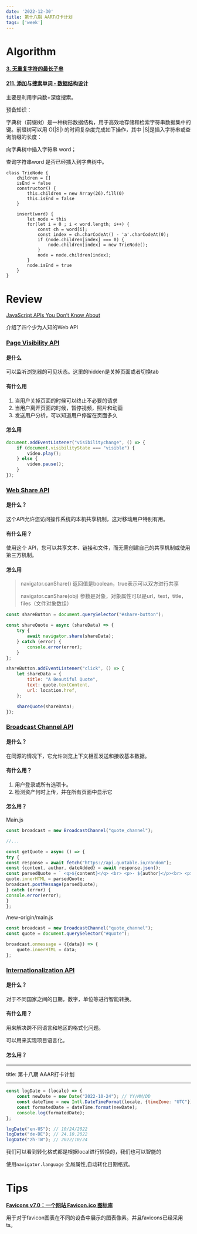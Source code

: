 ```yaml
---
date: '2022-12-30'
title: 第十八期 AART打卡计划
tags: ['week']
---
```


# Algorithm

#### [3. 无重复字符的最长子串](https://leetcode.cn/problems/longest-substring-without-repeating-characters/)

#### [211. 添加与搜索单词 - 数据结构设计](https://leetcode.cn/problems/design-add-and-search-words-data-structure/)

主要是利用字典数+深度搜索。

预备知识：

字典树（前缀树）是一种树形数据结构，用于高效地存储和检索字符串数据集中的键。前缀树可以用 O(|S|) 的时间复杂度完成如下操作，其中 |S|是插入字符串或查询前缀的长度：

向字典树中插入字符串 word；

查询字符串word 是否已经插入到字典树中。

```tsx
class TrieNode {
    children = []
    isEnd = false
    constructor() {
        this.children = new Array(26).fill(0)
        this.isEnd = false
    }

    insert(word) {
        let node = this
        for(let i = 0 ; i < word.length; i++) {
            const ch = word[i];
            const index = ch.charCodeAt() - 'a'.charCodeAt(0);
            if (node.children[index] === 0) {
                node.children[index] = new TrieNode();
            }
            node = node.children[index];
        }
        node.isEnd = true
    }
}
```

# Review

[JavaScript APIs You Don’t Know About](https://www.smashingmagazine.com/2022/09/javascript-api-guide/)

介绍了四个少为人知的Web API

### [Page Visibility API](https://www.smashingmagazine.com/2022/09/javascript-api-guide/#page-visibility-api)

#### 是什么

可以监听浏览器的可见状态。这里的hidden是关掉页面或者切换tab

#### 有什么用

1. 当用户关掉页面的时候可以终止不必要的请求
2. 当用户离开页面的时候，暂停视频，照片和动画
3. 发送用户分析，可以知道用户停留在页面多久

#### 怎么用

```javascript
document.addEventListener("visibilitychange", () => {
    if (document.visibilityState === "visible") {
        video.play();
    } else {
        video.pause();
    }
});
```

### [Web Share API](https://www.smashingmagazine.com/2022/09/javascript-api-guide/#web-share-api)

#### 是什么？

这个API允许您访问操作系统的本机共享机制，这对移动用户特别有用。

#### 有什么用？

使用这个 API，您可以共享文本、链接和文件，而无需创建自己的共享机制或使用第三方机制。

#### 怎么用

>navigator.canShare() 返回值是boolean，true表示可以双方进行共享
>
>navigator.canShare(obj) 参数是对象，对象属性可以是url，text，title， files（文件对象数组）

```javascript
const shareButton = document.querySelector("#share-button");

const shareQuote = async (shareData) => {
    try {
        await navigator.share(shareData);
    } catch (error) {
        console.error(error);
    }
};

shareButton.addEventListener("click", () => {
    let shareData = {
        title: "A Beautiful Quote",
        text: quote.textContent,
        url: location.href,
    };

    shareQuote(shareData);
});
```

### [Broadcast Channel API](https://www.smashingmagazine.com/2022/09/javascript-api-guide/#broadcast-channel-api)

#### 是什么？

在同源的情况下，它允许浏览上下文相互发送和接收基本数据。

#### 有什么用？

1. 用户登录或所有选项卡。
2. 检测资产何时上传，并在所有页面中显示它

#### 怎么用？

Main.js

```javascript
const broadcast = new BroadcastChannel("quote_channel");

//...

const getQuote = async () => {
try {
const response = await fetch("https://api.quotable.io/random");
const {content, author, dateAdded} = await response.json();
const parsedQuote = ` <q>${content}</q> <br> <p>- ${author}</p><br> <p>Added on ${dateAdded}</p>`;
quote.innerHTML = parsedQuote;
broadcast.postMessage(parsedQuote);
} catch (error) {
console.error(error);
}
};
```

/new-origin/main.js

```javascript
const broadcast = new BroadcastChannel("quote_channel");
const quote = document.querySelector("#quote");

broadcast.onmessage = ({data}) => {
    quote.innerHTML = data;
};
```

### [Internationalization API](https://www.smashingmagazine.com/2022/09/javascript-api-guide/#internationalization-api)

#### 是什么？

对于不同国家之间的日期，数字，单位等进行智能转换。

#### 有什么用？

用来解决跨不同语言和地区的格式化问题。

可以用来实现项目语言化。

#### 怎么用？

---

title: 第十八期 AAAR打卡计划

---

```javascript
const logDate = (locale) => {
    const newDate = new Date("2022-10-24"); // YY/MM/DD
    const dateTime = new Intl.DateTimeFormat(locale, {timeZone: "UTC"});
    const formatedDate = dateTime.format(newDate);
    console.log(formatedDate);
};

logDate("en-US"); // 10/24/2022
logDate("de-DE"); // 24.10.2022
logDate("zh-TW"); // 2022/10/24
```

我们可以看到转化格式都是根据local进行转换的，我们也可以智能的

使用`navigator.language` 全局属性,自动转化日期格式。

# Tips

[**Favicons v7.0：一个网站 Favicon.ico 图标库**](https://github.com/itgalaxy/favicons)

 用于对于favicon图表在不同的设备中展示的图表像素。并且favicons已经采用ts。
